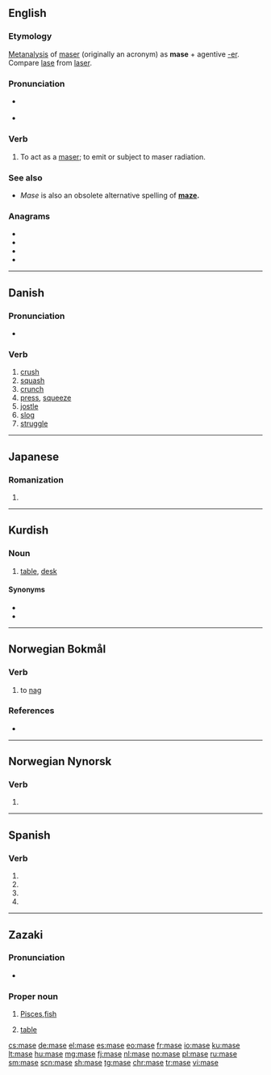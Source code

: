 {{also|Mase|masé|måse}}
==English==

===Etymology===
[[metanalysis|Metanalysis]] of [[maser]] (originally an acronym) as '''mase''' + agentive [[-er]]. Compare [[lase]] from [[laser]].

===Pronunciation===
* {{a|GenAm}} {{IPA|/meɪz/|lang=en}}
* {{rhymes|eɪz|lang=en}}

===Verb===
{{en-verb|mas}}

# To act as a [[maser]]; to emit or subject to maser radiation.

===See also===
* ''Mase'' is also an obsolete alternative spelling of '''[[maze]].'''

===Anagrams===
* {{l|en|ASME}}
* {{l|en|mesa}}
* {{l|en|same}}
* {{l|en|seam}}

----

==Danish==

===Pronunciation===
* {{IPA|/maːsə/|[ˈmæːsə]|lang=da}}

===Verb===
{{head|da|verb|imperative|mas|present|maser|past|maste|or|masede|past participle|mast|or|maset}}

# [[crush]]
# [[squash]]
# [[crunch]]
# [[press]], [[squeeze]]
# [[jostle]]
# [[slog]]
# [[struggle]]

----

==Japanese==

===Romanization===
{{ja-romaji}}

# {{ja-romanization of|ませ}}

----

==Kurdish==

===Noun===
{{ku-noun|f}}

# [[table]], [[desk]]

====Synonyms====
* {{l|ku|doşk}}
* {{l|ku|mêze}}

----

==Norwegian Bokmål==

===Verb===
{{head|nb|verb|imperative|mas|present tense|maser|simple past|masa|or|maset|or|maste|past participle|masa|or|maset|or|mast}}

# to [[nag]]

===References===
* {{R:The Bokmål Dictionary}}

----
==Norwegian Nynorsk==

===Verb===
{{nn-verb-1}}

# {{alternative form of|masa|lang=nn}}
----

==Spanish==

===Verb===
{{head|es|verb form}}

# {{es-verb form of|ending=ar|mood=imperative|pers=2|formal=yes|number=singular|masar}}
# {{es-verb form of|ending=ar|mood=subjunctive|tense=present|pers=1|number=singular|masar}}
# {{es-verb form of|ending=ar|mood=subjunctive|tense=present|pers=2|formal=yes|number=singular|masar}}
# {{es-verb form of|ending=ar|mood=subjunctive|tense=present|pers=3|number=singular|masar}}

----

==Zazaki==

===Pronunciation===
* {{hyphenation|ma|se|lang=zza}}

===Proper noun===
{{head|zza|proper noun}}

# {{lb|zza|astronomy|astrology}} [[Pisces]],[[fish]]
# [[table]]

[[cs:mase]]
[[de:mase]]
[[el:mase]]
[[es:mase]]
[[eo:mase]]
[[fr:mase]]
[[io:mase]]
[[ku:mase]]
[[lt:mase]]
[[hu:mase]]
[[mg:mase]]
[[fj:mase]]
[[nl:mase]]
[[no:mase]]
[[pl:mase]]
[[ru:mase]]
[[sm:mase]]
[[scn:mase]]
[[sh:mase]]
[[tg:mase]]
[[chr:mase]]
[[tr:mase]]
[[vi:mase]]